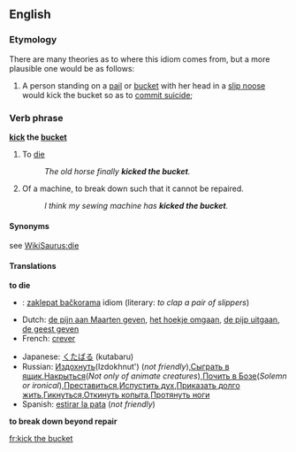 ==English==
===Etymology===
There are many theories as to where this idiom comes from, but a more plausible one would be as follows:
#A person standing on a [[pail]] or [[bucket]] with her head in a [[slip noose]] would kick the bucket so as to [[commit suicide]];

===Verb phrase===
'''[[kick]] the [[bucket]]'''

# {{cattag|Euphemism}} To [[die]]
#: ''The old horse finally '''kicked the bucket'''.''
# {{slang}} Of a machine, to break down such that it cannot be repaired.
#: ''I think my sewing machine has '''kicked the bucket'''.''

====Synonyms====
see [[WikiSaurus:die]]

====Translations====
'''to die'''
{{top}}
*{{cs}}: [[zaklepat bačkorama]] idiom (literary: ''to clap a pair of slippers'')
*Dutch: [[de pijn aan Maarten geven]], [[het hoekje omgaan]], [[de pijp uitgaan]], [[de geest geven]]
*French: [[crever]]
{{mid}}
*Japanese: [[くたばる]] (kutabaru)
*Russian: [[Издохнуть]](Izdokhnut') (''not friendly''),[[Сыграть в ящик]],[[Накрыться]](''Not only of animate creatures''),[[Почить в Бозе]](''Solemn or ironical''),[[Преставиться]],[[Испустить дух]],[[Приказать долго жить]],[[Гикнуться]],[[Откинуть копыта]],[[Протянуть ноги]]
*Spanish: [[estirar la pata]] (''not friendly'')
{{bottom}}

'''to break down beyond repair'''
{{top}}
{{mid}}
{{bottom}}

[[fr:kick the bucket]]